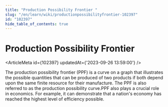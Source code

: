 ```yaml
---
title: "Production Possibility Frontier "
slug: "/en/learn/wiki/productionpossibilityfrontier-102397"
id: "102397"
hide_table_of_contents: true
---
```



# Production Possibility Frontier 

<ArticleMeta id={102397} updatedAt={'2023-09-26 13:59:00'} />
<div className='border-solid border-b border-t-0 my-4 border-[var(--ifm-color-gray-300)]' />

The production possibility frontier (PPF) is a curve on a graph that illustrates the possible quantities that can be produced of two products if both depend upon the same finite resource for their manufacture. The PPF is also referred to as the production possibility curve.PPF also plays a crucial role in economics. For example, it can demonstrate that a nation's economy has reached the highest level of efficiency possible.
